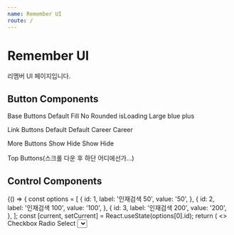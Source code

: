 ```yaml
---
name: Remember UI
route: /
---
```










# Remember UI

리멤버 UI 페이지입니다.

## Button Components

<Playground>
  Base Buttons
  <Container direction="row" className="container">
    <BaseButton>Default</BaseButton>
    <BaseButton fill>Fill</BaseButton>
    <BaseButton rounded={false} disabled>
      No Rounded
    </BaseButton>
    <BaseButton isLoading>isLoading</BaseButton>
    <BaseButton color="blue" size="large" width={150}>
      Large blue
    </BaseButton>
    <BaseButton fill color="plus" size="xlarge" width={150}>
      plus
    </BaseButton>
  </Container>

  Link Buttons
  <Container direction="row" className="container">
    <LinkButton>Default</LinkButton>
    <LinkButton showAddress={false}>Default</LinkButton>
    <LinkButton address="https://career.rememberapp.co.kr">Career</LinkButton>
    <LinkButton showAddress={false} address="https://career.rememberapp.co.kr">
      Career
    </LinkButton>
  </Container>

  More Buttons
  <Container direction="row" className="container">
    <BaseButton color="black">
      Show
      <MoreButton />
    </BaseButton>
    <BaseButton color="black">
      Hide
      <MoreButton value />
    </BaseButton>
    <BaseButton fill>
      Show
      <MoreButton size="large" />
    </BaseButton>
    <BaseButton fill>
      Hide
      <MoreButton value size="large" />
    </BaseButton>
  </Container>

  Top Buttons(스크롤 다운 후 하단 어디에선가...)
  <TopButton />

</Playground>


## Control Components

<Playground>
  {() => {
    const options = [
      {
        id: 1,
        label: '인재검색 50',
        value: '50',
      },
      {
        id: 2,
        label: '인재검색 100',
        value: '100',
      },
      {
        id: 3,
        label: '인재검색 200',
        value: '200',
      },
    ];
    const [current, setCurrent] = React.useState(options[0].id);
    return (
      <>
        Checkbox
        <Container direction="row" className="container">
          <Checkbox state="on" />
          <Checkbox state="off" />
          <Checkbox state="on" disabled />
        </Container>
        Radio
        <Container direction="row" className="container">
          <Radio isChecked />
          <Radio />
        </Container>
        Select
        <Container direction="row" className="container">
          <Select
            className="pass-type"
            label="상품 종류"
            value={current}
            onChange={setCurrent}
            options={options}
          />
        </Container>
        Popover
        <Container direction="row" className="container">
          <Popover
            content={
              <div>
                <PopoverItem onClick={() => alert("Pop!")}>
                  쿠폰 등록1
                </PopoverItem>
                <PopoverItem onClick={() => alert("Pop!")}>
                  쿠폰 등록2
                </PopoverItem>
                <PopoverItem onClick={() => alert("Pop!")}>
                  쿠폰 등록3
                </PopoverItem>
              </div>
            }
          >
          <BaseButton fill width={150} size={"large"}>Popover</BaseButton>
          </Popover>
        </Container>
      </>
    );
  }}
</Playground>


## Input Components

<Playground>
  Base Input
  <Container direction="row" className="container">
    <BaseInput
      name="baseInput"
      label="제목"
      placeholder="제목을 입력하세요 (최대 50자)"
      maxLength={50}
      marginBottom={10}
    />

    <BaseInput
      name="baseInputDisabled"
      label="제목"
      disabled
    />
  </Container>

  Double Input
  <Container direction="row" className="container">
    <DoubleInput
      label1="유효 기간"
      value1={12}
      value2={25}
      name1="expiryDateMonth"
      name2="expiryDateYear"
      placeholder1="MM"
      placeholder2="YY"
      maxLength={2}
      onlyNumber
    />
  </Container>

  Image Input
  <Container direction="row" className="container">
    <ImageInput
      label="회사 로고 이미지"
      id="company-logo-img"
    />
  </Container>

  Masking Input
  <Container direction="row" className="container">
    <MaskingInput
      mask={[
        /[0-9]/,
        /[0-9]/,
        /[0-9]/,
        '-',
        /[0-9]/,
        /[0-9]/,
        '-',
        /[0-9]/,
        /[0-9]/,
        /[0-9]/,
        /[0-9]/,
        /[0-9]/,
      ]}
      type="text"
      name="registraionNumber"
      label="사업자등록번호"
      placeholder="10자리 숫자 입력(000-00-00000)"
    />
  </Container>

   Textarea
  <Container direction="row" className="container">
    <Textarea
      label={"문의내용"}
      type="text"
      name="message"
      maxLength={1500}
      placeholder={"1500자 내로 문의 내용을 적어 주세요."}
      required
    />
  </Container>
</Playground>


## Tooltip Components

<Playground>
  Tooltip
  <Container direction="row" className="container">
    <Tooltip 
      content={
        <span>
          제안을 보낸 후보자는 포지션에서
          <br /> 삭제할 수 없습니다
        </span>
      }
    />
    <Tooltip
      offset="4, 20"
      arrow={false}
      theme="dcdark"
      size="medium"
      content="추가하기"
      placement="top"
      type="plus"
      iconStyle={{ marginLeft: '10px' }}
    />
    <Tooltip
      theme="dcdark"
      size="medium"
      content="전체 보기"
      placement="right"
      type="plus"
      customComponent={
        <div style={{marginLeft: '20px', cursor:'pointer'}}>
          전체보기
        </div>
      }
    />
  </Container>

  Info Tooltip
  <Container direction="row" className="container">
    <InfoTooltip 
      target="info1"
      content={
        <span>
          툴팁을 클릭하면, 다시 보지 않게 됩니다.<br /> 
          로컬스토리지에서 툴팁을 닫았는지 확인 후 보여줍니다.
        </span>
      }
    />
  </Container>

</Playground>
